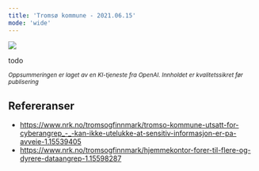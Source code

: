 ```yaml
---
title: 'Tromsø kommune - 2021.06.15'
mode: 'wide'
---
```


<Frame>
<img src="/images/tromso-kommune.png" />
</Frame>

todo

<sup><i>Oppsummeringen er laget av en KI-tjeneste fra OpenAI. Innholdet er kvalitetssikret før publisering</i></sup>

## Refereranser
- https://www.nrk.no/tromsogfinnmark/tromso-kommune-utsatt-for-cyberangrep_-_-kan-ikke-utelukke-at-sensitiv-informasjon-er-pa-avveie-1.15539405
- https://www.nrk.no/tromsogfinnmark/hjemmekontor-forer-til-flere-og-dyrere-dataangrep-1.15598287
